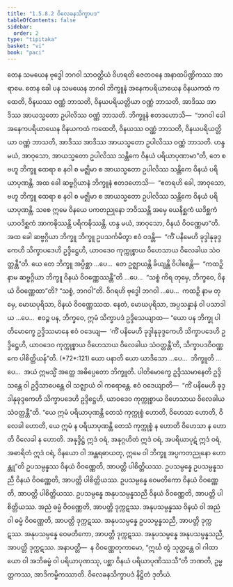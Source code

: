 ```yaml
---
title: "1.5.8.2 ဝိလေခနသိက္ခာပဒ"
tableOfContents: false
sidebar:
  order: 2
type: "tipitaka"
basket: "vi"
book: "paci"
---
```



<DynamicBreadcrumb />

<Division number="438" book="paci" e="ch" v="2" p="187">

<Paragraph number="1318" book="paci">
တေန သမယေန ဗုဒ္ဓေါ ဘဂဝါ သာဝတ္ထိယံ ဝိဟရတိ ဇေတဝနေ အနာထပိဏ္ဍိကဿ အာရာမေ. တေန ခေါ ပန သမယေန ဘဂဝါ ဘိက္ခူနံ အနေကပရိယာယေန ဝိနယကထံ ကထေတိ, ဝိနယဿ ဝဏ္ဏံ ဘာသတိ, ဝိနယပရိယတ္တိယာ ဝဏ္ဏံ ဘာသတိ, အာဒိဿ အာဒိဿ အာယသ္မတော ဥပါလိဿ ဝဏ္ဏံ ဘာသတိ. ဘိက္ခူနံ ဧတဒဟောသိ—  “ဘဂဝါ ခေါ အနေကပရိယာယေန ဝိနယကထံ ကထေတိ, ဝိနယဿ ဝဏ္ဏံ ဘာသတိ, ဝိနယပရိယတ္တိယာ ဝဏ္ဏံ ဘာသတိ, အာဒိဿ အာဒိဿ အာယသ္မတော ဥပါလိဿ ဝဏ္ဏံ ဘာသတိ. ဟန္ဒ မယံ, အာဝုသော, အာယသ္မတော ဥပါလိဿ သန္တိကေ ဝိနယံ ပရိယာပုဏာမာ”တိ, တေ စ ဗဟူ ဘိက္ခူ ထေရာ စ နဝါ စ မဇ္ဈိမာ စ အာယသ္မတော ဥပါလိဿ သန္တိကေ ဝိနယံ ပရိယာပုဏန္တိ.
</Paragraph>

<Paragraph number="1319" book="paci">
အထ ခေါ ဆဗ္ဗဂ္ဂိယာနံ ဘိက္ခူနံ ဧတဒဟောသိ—  “ဧတရဟိ ခေါ, အာဝုသော, ဗဟူ ဘိက္ခူ ထေရာ စ နဝါ စ မဇ္ဈိမာ စ အာယသ္မတော ဥပါလိဿ သန္တိကေ ဝိနယံ ပရိယာပုဏန္တိ. သစေ ဣမေ ဝိနယေ ပကတညုနော ဘဝိဿန္တိ အမှေ ယေနိစ္ဆကံ ယဒိစ္ဆကံ ယာဝဒိစ္ဆကံ အာကဍ္ဎိဿန္တိ ပရိကဍ္ဎိဿန္တိ. ဟန္ဒ မယံ, အာဝုသော, ဝိနယံ ဝိဝဏ္ဏေမာ”တိ. အထ ခေါ ဆဗ္ဗဂ္ဂိယာ ဘိက္ခူ ဘိက္ခူ ဥပသင်္ကမိတွာ ဧဝံ ဝဒန္တိ—  “ကိံ ပနိမေဟိ ခုဒ္ဒါနုခုဒ္ဒကေဟိ သိက္ခာပဒေဟိ ဥဒ္ဒိဋ္ဌေဟိ, ယာဝဒေဝ ကုက္ကုစ္စာယ ဝိဟေသာယ ဝိလေခါယ သံဝတ္တန္တီ”တိ.
</Paragraph>

<Paragraph number="1320" book="paci">
ယေ တေ ဘိက္ခူ အပ္ပိစ္ဆာ …ပေ…  တေ ဥဇ္ဈာယန္တိ ခိယျန္တိ ဝိပါစေန္တိ—  “ကထဉှိ နာမ ဆဗ္ဗဂ္ဂိယာ ဘိက္ခူ ဝိနယံ ဝိဝဏ္ဏေဿန္တီ”တိ …ပေ…  “သစ္စံ ကိရ တုမှေ, ဘိက္ခဝေ, ဝိနယံ ဝိဝဏ္ဏေထာ”တိ? “သစ္စံ, ဘဂဝါ”တိ. ဝိဂရဟိ ဗုဒ္ဓေါ ဘဂဝါ …ပေ…  ကထဉှိ နာမ တုမှေ, မောဃပုရိသာ, ဝိနယံ ဝိဝဏ္ဏေဿထ. နေတံ, မောဃပုရိသာ, အပ္ပသန္နာနံ ဝါ ပသာဒါယ …ပေ…  ဧဝဉ္စ ပန, ဘိက္ခဝေ, ဣမံ သိက္ခာပဒံ ဥဒ္ဒိသေယျာထ—
</Paragraph>

</Division>
<Division number="439" book="paci" e="ch" v="2" p="188">

<Paragraph number="1321" book="paci">
<Emphasis>“ယော ပန ဘိက္ခု ပါတိမောက္ခေ ဥဒ္ဒိဿမာနေ ဧဝံ ဝဒေယျ—  ‘ကိံ ပနိမေဟိ ခုဒ္ဒါနုခုဒ္ဒကေဟိ သိက္ခာပဒေဟိ ဥဒ္ဒိဋ္ဌေဟိ, ယာဝဒေဝ ကုက္ကုစ္စာယ ဝိဟေသာယ ဝိလေခါယ သံဝတ္တန္တီ’တိ, သိက္ခာပဒဝိဝဏ္ဏကေ ပါစိတ္တိယန်”</Emphasis>တိ. (*72*:<Emphasis>121</Emphasis>)
</Paragraph>

</Division>
<Division number="440" book="paci" e="ch" v="2" p="188">

<Paragraph number="1322" book="paci">
<Emphasis>ယော ပနာ</Emphasis>တိ ယော ယာဒိသော …ပေ…  <Emphasis>ဘိက္ခူ</Emphasis>တိ …ပေ…  အယံ ဣမသ္မိံ အတ္ထေ အဓိပ္ပေတော ဘိက္ခူတိ.
</Paragraph>

<Paragraph number="1323" book="paci">
<Emphasis>ပါတိမောက္ခေ ဥဒ္ဒိဿမာနေ</Emphasis>တိ ဥဒ္ဒိသန္တေ ဝါ ဥဒ္ဒိသာပေန္တေ ဝါ သဇ္ဈာယံ ဝါ ကရောန္တေ.
</Paragraph>

<Paragraph number="1324" book="paci">
<Emphasis>ဧဝံ ဝဒေယျာ</Emphasis>တိ—  “ကိံ ပနိမေဟိ ခုဒ္ဒါနုခုဒ္ဒကေဟိ သိက္ခာပဒေဟိ ဥဒ္ဒိဋ္ဌေဟိ, ယာဝဒေဝ ကုက္ကုစ္စာယ ဝိဟေသာယ ဝိလေခါယ သံဝတ္တန္တီ”တိ. “ယေ ဣမံ ပရိယာပုဏန္တိ တေသံ ကုက္ကုစ္စံ ဟောတိ, ဝိဟေသာ ဟောတိ, ဝိလေခါ ဟောတိ, ယေ ဣမံ န ပရိယာပုဏန္တိ တေသံ ကုက္ကုစ္စံ န ဟောတိ ဝိဟေသာ န ဟောတိ ဝိလေခါ န ဟောတိ. အနုဒ္ဒိဋ္ဌံ ဣဒံ ဝရံ, အနုဂ္ဂဟိတံ ဣဒံ ဝရံ, အပရိယာပုဋံ ဣဒံ ဝရံ, အဓာရိတံ ဣဒံ ဝရံ, ဝိနယော ဝါ အန္တရဓာယတု, ဣမေ ဝါ ဘိက္ခူ အပ္ပကတညုနော ဟောန္တူ”တိ ဥပသမ္ပန္နဿ ဝိနယံ ဝိဝဏ္ဏေတိ, အာပတ္တိ ပါစိတ္တိယဿ.
</Paragraph>

</Division>
<Division number="441" book="paci" e="ch" v="2" p="189">

<Paragraph number="1325" book="paci">
ဥပသမ္ပန္နေ ဥပသမ္ပန္နသညီ ဝိနယံ ဝိဝဏ္ဏေတိ, အာပတ္တိ ပါစိတ္တိယဿ. ဥပသမ္ပန္နေ ဝေမတိကော ဝိနယံ ဝိဝဏ္ဏေတိ, အာပတ္တိ ပါစိတ္တိယဿ. ဥပသမ္ပန္နေ အနုပသမ္ပန္နသညီ ဝိနယံ ဝိဝဏ္ဏေတိ, အာပတ္တိ ပါစိတ္တိယဿ.
</Paragraph>

<Paragraph number="1326" book="paci">
အညံ ဓမ္မံ ဝိဝဏ္ဏေတိ, အာပတ္တိ ဒုက္ကဋဿ. အနုပသမ္ပန္နဿ ဝိနယံ ဝါ အညံ ဝါ ဓမ္မံ ဝိဝဏ္ဏေတိ, အာပတ္တိ ဒုက္ကဋဿ. အနုပသမ္ပန္နေ ဥပသမ္ပန္နသညီ, အာပတ္တိ ဒုက္ကဋဿ. အနုပသမ္ပန္နေ ဝေမတိကော, အာပတ္တိ ဒုက္ကဋဿ. အနုပသမ္ပန္နေ အနုပသမ္ပန္နသညီ, အာပတ္တိ ဒုက္ကဋဿ.
</Paragraph>

</Division>
<Division number="442" book="paci" e="ch" v="2" p="189">

<Paragraph number="1327" book="paci">
အနာပတ္တိ—  န ဝိဝဏ္ဏေတုကာမော, “ဣင်္ဃ တွံ သုတ္တန္တေ ဝါ ဂါထာယော ဝါ အဘိဓမ္မံ ဝါ ပရိယာပုဏဿု, ပစ္ဆာ ဝိနယံ ပရိယာပုဏိဿသီ”တိ ဘဏတိ, ဥမ္မတ္တကဿ, အာဒိကမ္မိကဿာတိ.

</Paragraph>
</Division>

<Paragraph number="1328" type="center" book="paci">
ဝိလေခနသိက္ခာပဒံ နိဋ္ဌိတံ ဒုတိယံ.
</Paragraph>